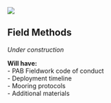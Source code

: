 ![](/figs/infographics/NEFSC_specie_boat.png)

## Field Methods

*Under construction*\

**Will have:**\
- PAB Fieldwork code of conduct\
- Deployment timeline\
- Mooring protocols\
- Additional materials\
